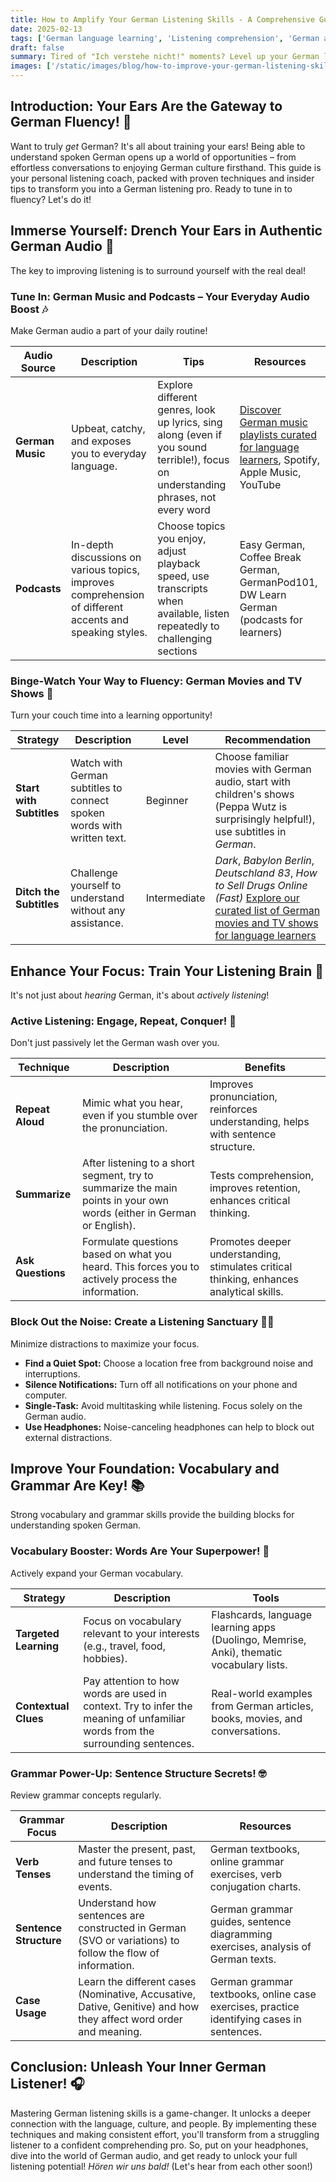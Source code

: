 ```yaml
---
title: How to Amplify Your German Listening Skills - A Comprehensive Guide to Mastery 🎧
date: 2025-02-13
tags: ['German language learning', 'Listening comprehension', 'German audio practice', 'Understanding spoken German']
draft: false
summary: Tired of "Ich verstehe nicht!" moments? Level up your German listening game with this guide! Discover the secrets to understanding fast-paced German conversations, movies, and music. It's time to turn your ears into fluency powerhouses! 🇩🇪
images: ['/static/images/blog/how-to-improve-your-german-listening-skills--top-methods-1.png']
---
```


## Introduction: Your Ears Are the Gateway to German Fluency! 👋

Want to truly _get_ German? It's all about training your ears! Being able to understand spoken German opens up a world of opportunities – from effortless conversations to enjoying German culture firsthand. This guide is your personal listening coach, packed with proven techniques and insider tips to transform you into a German listening pro. Ready to tune in to fluency? Let's do it!

## Immerse Yourself: Drench Your Ears in Authentic German Audio 🌊

The key to improving listening is to surround yourself with the real deal!

### Tune In: German Music and Podcasts – Your Everyday Audio Boost 🎶

Make German audio a part of your daily routine!

| Audio Source     | Description                                                                                              | Tips                                                                                                                               | Resources                                                                                                                                |
| ---------------- | -------------------------------------------------------------------------------------------------------- | ---------------------------------------------------------------------------------------------------------------------------------- | ---------------------------------------------------------------------------------------------------------------------------------------- |
| **German Music** | Upbeat, catchy, and exposes you to everyday language.                                                    | Explore different genres, look up lyrics, sing along (even if you sound terrible!), focus on understanding phrases, not every word | [Discover German music playlists curated for language learners](/blog/discover-german-music-for-learners), Spotify, Apple Music, YouTube |
| **Podcasts**     | In-depth discussions on various topics, improves comprehension of different accents and speaking styles. | Choose topics you enjoy, adjust playback speed, use transcripts when available, listen repeatedly to challenging sections          | Easy German, Coffee Break German, GermanPod101, DW Learn German (podcasts for learners)                                                  |

### Binge-Watch Your Way to Fluency: German Movies and TV Shows 🍿

Turn your couch time into a learning opportunity!

| Strategy                 | Description                                                            | Level        | Recommendation                                                                                                                                                                                                      |
| ------------------------ | ---------------------------------------------------------------------- | ------------ | ------------------------------------------------------------------------------------------------------------------------------------------------------------------------------------------------------------------- |
| **Start with Subtitles** | Watch with German subtitles to connect spoken words with written text. | Beginner     | Choose familiar movies with German audio, start with children's shows (Peppa Wutz is surprisingly helpful!), use subtitles in _German_.                                                                             |
| **Ditch the Subtitles**  | Challenge yourself to understand without any assistance.               | Intermediate | _Dark_, _Babylon Berlin_, _Deutschland 83_, _How to Sell Drugs Online (Fast)_ [Explore our curated list of German movies and TV shows for language learners](/blog/the-ultimate-list-of-german-tv-shows-and-movies) |

## Enhance Your Focus: Train Your Listening Brain 🧠

It's not just about _hearing_ German, it's about _actively listening_!

### Active Listening: Engage, Repeat, Conquer! 💪

Don't just passively let the German wash over you.

| Technique         | Description                                                                                                           | Benefits                                                                                 |
| ----------------- | --------------------------------------------------------------------------------------------------------------------- | ---------------------------------------------------------------------------------------- |
| **Repeat Aloud**  | Mimic what you hear, even if you stumble over the pronunciation.                                                      | Improves pronunciation, reinforces understanding, helps with sentence structure.         |
| **Summarize**     | After listening to a short segment, try to summarize the main points in your own words (either in German or English). | Tests comprehension, improves retention, enhances critical thinking.                     |
| **Ask Questions** | Formulate questions based on what you heard. This forces you to actively process the information.                     | Promotes deeper understanding, stimulates critical thinking, enhances analytical skills. |

### Block Out the Noise: Create a Listening Sanctuary 🧘‍♀️

Minimize distractions to maximize your focus.

- **Find a Quiet Spot:** Choose a location free from background noise and interruptions.
- **Silence Notifications:** Turn off all notifications on your phone and computer.
- **Single-Task:** Avoid multitasking while listening. Focus solely on the German audio.
- **Use Headphones:** Noise-canceling headphones can help to block out external distractions.

## Improve Your Foundation: Vocabulary and Grammar Are Key! 📚

Strong vocabulary and grammar skills provide the building blocks for understanding spoken German.

### Vocabulary Booster: Words Are Your Superpower! 🦸

Actively expand your German vocabulary.

| Strategy              | Description                                                                                                                  | Tools                                                                                    |
| --------------------- | ---------------------------------------------------------------------------------------------------------------------------- | ---------------------------------------------------------------------------------------- |
| **Targeted Learning** | Focus on vocabulary relevant to your interests (e.g., travel, food, hobbies).                                                | Flashcards, language learning apps (Duolingo, Memrise, Anki), thematic vocabulary lists. |
| **Contextual Clues**  | Pay attention to how words are used in context. Try to infer the meaning of unfamiliar words from the surrounding sentences. | Real-world examples from German articles, books, movies, and conversations.              |

### Grammar Power-Up: Sentence Structure Secrets! 🤓

Review grammar concepts regularly.

| Grammar Focus          | Description                                                                                                      | Resources                                                                                 |
| ---------------------- | ---------------------------------------------------------------------------------------------------------------- | ----------------------------------------------------------------------------------------- |
| **Verb Tenses**        | Master the present, past, and future tenses to understand the timing of events.                                  | German textbooks, online grammar exercises, verb conjugation charts.                      |
| **Sentence Structure** | Understand how sentences are constructed in German (SVO or variations) to follow the flow of information.        | German grammar guides, sentence diagramming exercises, analysis of German texts.          |
| **Case Usage**         | Learn the different cases (Nominative, Accusative, Dative, Genitive) and how they affect word order and meaning. | German grammar textbooks, online case exercises, practice identifying cases in sentences. |

## Conclusion: Unleash Your Inner German Listener! 🎧

Mastering German listening skills is a game-changer. It unlocks a deeper connection with the language, culture, and people. By implementing these techniques and making consistent effort, you'll transform from a struggling listener to a confident comprehending pro. So, put on your headphones, dive into the world of German audio, and get ready to unlock your full listening potential! _Hören wir uns bald!_ (Let's hear from each other soon!)
